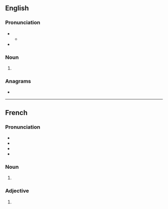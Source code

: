{{also|vèrts}}
==English==

===Pronunciation===
* {{IPA|en|/ˈvɜː(ɹ)ts/}}
** {{audio|en|LL-Q1860 (eng)-Vealhurl-verts.wav|Audio (UK)}}
* {{rhymes|en|ɜː(ɹ)ts}}

===Noun===
{{head|en|noun form}}

# {{plural of|en|vert}}

===Anagrams===
* {{anagrams|en|a=erstv|trevs|verst}}

----

==French==

===Pronunciation===
* {{fr-IPA}}
* {{audio|fr|LL-Q150 (fra)-WikiLucas00-verts.wav|Audio}}
* {{homophones|fr|vair|vaire|ver|verre|verres|vers|vert}}
* {{rhymes|fr|ɛʁ|s=1}}

===Noun===
{{head|fr|noun form|g=m}}

# {{plural of|fr|vert}}

===Adjective===
{{head|fr|adjective form}}

# {{masculine plural of|fr|vert}}